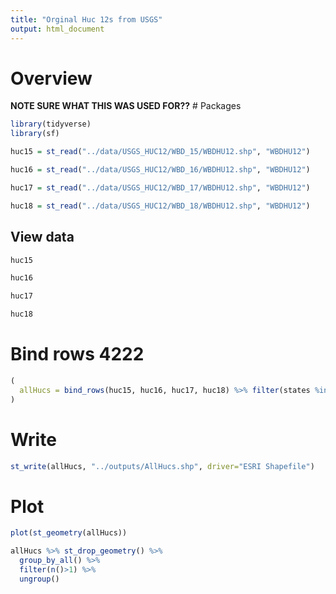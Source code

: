 ```yaml
---
title: "Orginal Huc 12s from USGS"
output: html_document
---
```




# Overview
**NOTE SURE WHAT THIS WAS USED FOR??**
# Packages
```r
library(tidyverse)
library(sf)
```


```r
huc15 = st_read("../data/USGS_HUC12/WBD_15/WBDHU12.shp", "WBDHU12")
```
```r
huc16 = st_read("../data/USGS_HUC12/WBD_16/WBDHU12.shp", "WBDHU12")
```

```r
huc17 = st_read("../data/USGS_HUC12/WBD_17/WBDHU12.shp", "WBDHU12")
```

```r
huc18 = st_read("../data/USGS_HUC12/WBD_18/WBDHU12.shp", "WBDHU12")
```

## View data

```r
huc15
```

```r
huc16
```

```r
huc17
```

```r
huc18
```


# Bind rows 4222
```r
(
  allHucs = bind_rows(huc15, huc16, huc17, huc18) %>% filter(states %in% c("CA", "CA, NV", "CA, OR"))
)
```

# Write 
```r
st_write(allHucs, "../outputs/AllHucs.shp", driver="ESRI Shapefile")
```

# Plot

```r
plot(st_geometry(allHucs))
```


```r
allHucs %>% st_drop_geometry() %>%
  group_by_all() %>%
  filter(n()>1) %>%
  ungroup()
```